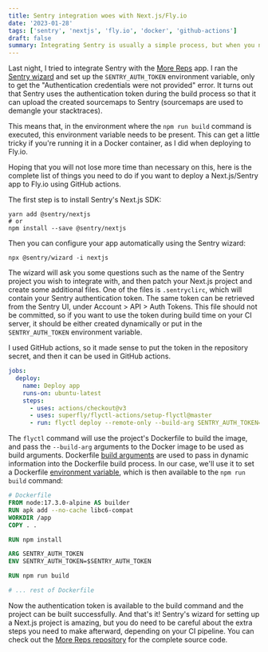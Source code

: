 ```yaml
---
title: Sentry integration woes with Next.js/Fly.io
date: '2023-01-28'
tags: ['sentry', 'nextjs', 'fly.io', 'docker', 'github-actions']
draft: false
summary: Integrating Sentry is usually a simple process, but when you need to pass the Sentry authentication token several layers down in your CI pipeline, it gets a bit complicated.
---
```


Last night, I tried to integrate Sentry with the [More Reps](https://github.com/dariodjuric/more-reps) app. I ran the [Sentry wizard](https://docs.sentry.io/platforms/javascript/guides/nextjs/#configure) and set up the `SENTRY_AUTH_TOKEN` environment variable, only to get the "Authentication credentials were not provided" error. It turns out that Sentry uses the authentication token during the build process so that it can upload the created sourcemaps to Sentry (sourcemaps are used to demangle your stacktraces).

This means that, in the environment where the `npm run build` command is executed, this environment variable needs to be present. This can get a little tricky if you're running it in a Docker container, as I did when deploying to Fly.io.

Hoping that you will not lose more time than necessary on this, here is the complete list of things you need to do if you want to deploy a Next.js/Sentry app to Fly.io using GitHub actions.

The first step is to install Sentry's Next.js SDK:

```shell
yarn add @sentry/nextjs
# or
npm install --save @sentry/nextjs
```

Then you can configure your app automatically using the Sentry wizard:

```shell
npx @sentry/wizard -i nextjs
```

The wizard will ask you some questions such as the name of the Sentry project you wish to integrate with, and then patch your Next.js project and create some additional files. One of the files is `.sentryclirc`, which will contain your Sentry authentication token. The same token can be retrieved from the Sentry UI, under Account > API > Auth Tokens. This file should not be committed, so if you want to use the token during build time on your CI server, it should be either created dynamically or put in the `SENTRY_AUTH_TOKEN` environment variable.

I used GitHub actions, so it made sense to put the token in the repository secret, and then it can be used in GitHub actions. 

```yaml
jobs:
  deploy:
    name: Deploy app
    runs-on: ubuntu-latest
    steps:
      - uses: actions/checkout@v3
      - uses: superfly/flyctl-actions/setup-flyctl@master
      - run: flyctl deploy --remote-only --build-arg SENTRY_AUTH_TOKEN=${{ secrets.SENTRY_AUTH_TOKEN }}
```

The `flyctl` command will use the project's Dockerfile to build the image, and pass the `--build-arg` arguments to the Docker image to be used as build arguments. Dockerfile [build arguments](https://docs.docker.com/engine/reference/builder/#arg) are used to pass in dynamic information into the Dockerfile build process. In our case, we'll use it to set a Dockerfile [environment variable](https://docs.docker.com/engine/reference/builder/#env), which is then available to the `npm run build` command:


```dockerfile
# Dockerfile
FROM node:17.3.0-alpine AS builder
RUN apk add --no-cache libc6-compat
WORKDIR /app
COPY . .

RUN npm install

ARG SENTRY_AUTH_TOKEN
ENV SENTRY_AUTH_TOKEN=$SENTRY_AUTH_TOKEN

RUN npm run build

# ... rest of Dockerfile
```

Now the authentication token is available to the build command and the project can be built successfully. And that's it! Sentry's wizard for setting up a Next.js project is amazing, but you do need to be careful about the extra steps you need to make afterward, depending on your CI pipeline. You can check out the [More Reps repository](https://github.com/dariodjuric/more-reps) for the complete source code. 





